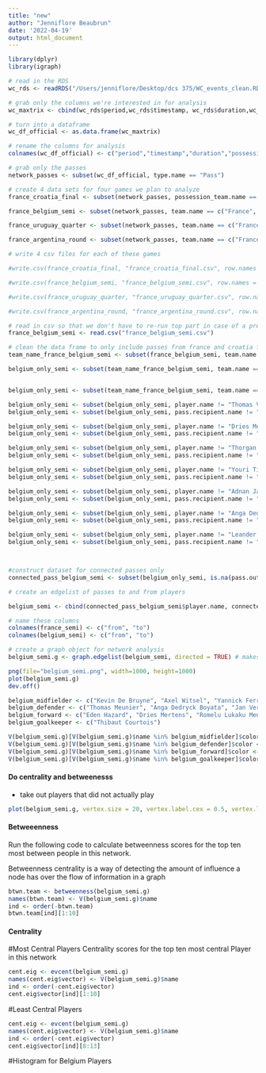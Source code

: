 ```yaml
---
title: "new"
author: "Jenniflore Beaubrun"
date: '2022-04-19'
output: html_document
---
```


```r
library(dplyr)
library(igraph)
```


```r

# read in the RDS
wc_rds <- readRDS("/Users/jenniflore/Desktop/dcs 375/WC_events_clean.RDS")

# grab only the columns we're interested in for analysis
wc_maxtrix <- cbind(wc_rds$period,wc_rds$timestamp, wc_rds$duration,wc_rds$possession_team.name,wc_rds$type.name,wc_rds$player.name,wc_rds$team.name,wc_rds$pass.length,wc_rds$pass.recipient.name,wc_rds$pass.outcome.name,wc_rds$ball_receipt.outcome.name,wc_rds$match_id,wc_rds$location.x,wc_rds$location.y,wc_rds$pass.end_location.x,wc_rds$pass.end_location.y)

# turn into a dataframe
wc_df_official <- as.data.frame(wc_maxtrix)

# rename the columns for analysis
colnames(wc_df_official) <- c("period","timestamp","duration","possession_team.name","type.name","player.name","team.name","pass.length","pass.recipient.name","pass.outcome.name","ball_receipt.outcome.name","match_id","location.x","location.y","pass.end_location.x","pass.end_location.y")

# grab only the passes
network_passes <- subset(wc_df_official, type.name == "Pass")

# create 4 data sets for four games we plan to analyze
france_croatia_final <- subset(network_passes, possession_team.name == c("France", "Croatia"))

france_belgium_semi <- subset(network_passes, team.name == c("France", "Belgium"))

france_uruguay_quarter <- subset(network_passes, team.name == c("France", "Uruguay"))

france_argentina_round <- subset(network_passes, team.name == c("France", "Argentina"))

# write 4 csv files for each of these games

#write.csv(france_croatia_final, "france_croatia_final.csv", row.names = FALSE)

#write.csv(france_belgium_semi, "france_belgium_semi.csv", row.names = FALSE)

#write.csv(france_uruguay_quarter, "france_uruguay_quarter.csv", row.names = FALSE)

#write.csv(france_argentina_round, "france_argentina_round.csv", row.names = FALSE)

```


```r


# read in csv so that we don't have to re-run top part in case of a premature change to players.
france_belgium_semi <- read.csv("france_belgium_semi.csv")

# clean the data frame to only include passes from france and croatia final
team_name_france_belgium_semi <- subset(france_belgium_semi, team.name == c("France", "Belgium"))

belgium_only_semi <- subset(team_name_france_belgium_semi, team.name == "France")


belgium_only_semi <- subset(team_name_france_belgium_semi, team.name == "Belgium")

belgium_only_semi <- subset(belgium_only_semi, player.name != "Thomas Vermaelen")
belgium_only_semi <- subset(belgium_only_semi, pass.recipient.name != "Thomas Vermaelen")

belgium_only_semi <- subset(belgium_only_semi, player.name != "Dries Mertens")
belgium_only_semi <- subset(belgium_only_semi, pass.recipient.name != "Dries Mertens")

belgium_only_semi <- subset(belgium_only_semi, player.name != "Thorgan Hazard")
belgium_only_semi <- subset(belgium_only_semi, pass.recipient.name != "Thorgan Hazard")

belgium_only_semi <- subset(belgium_only_semi, player.name != "Youri Tielemans")
belgium_only_semi <- subset(belgium_only_semi, pass.recipient.name != "Youri Tielemans")

belgium_only_semi <- subset(belgium_only_semi, player.name != "Adnan Januzaj")
belgium_only_semi <- subset(belgium_only_semi, pass.recipient.name != "Adnan Januzaj")

belgium_only_semi <- subset(belgium_only_semi, player.name != "Anga Dedryck Boyata")
belgium_only_semi <- subset(belgium_only_semi, pass.recipient.name != "Anga Dedryck Boyata")

belgium_only_semi <- subset(belgium_only_semi, player.name != "Leander Dendoncker")
belgium_only_semi <- subset(belgium_only_semi, pass.recipient.name != "Leander Dendoncker")



#construct dataset for connected passes only 
connected_pass_belgium_semi <- subset(belgium_only_semi, is.na(pass.outcome.name))

# create an edgelist of passes to and from players

belgium_semi <- cbind(connected_pass_belgium_semi$player.name, connected_pass_belgium_semi$pass.recipient.name)

# name these columns
colnames(france_semi) <- c("from", "to")
colnames(belgium_semi) <- c("from", "to")

# create a graph object for network analysis
belgium_semi.g <- graph.edgelist(belgium_semi, directed = TRUE) # makes a graph object

png(file="belgium_semi.png", width=1000, height=1000)
plot(belgium_semi.g)
dev.off()
```

```r

belgium_midfielder <- c("Kevin De Bruyne", "Axel Witsel", "Yannick Ferreira Carrasco", "Mousa Sidi Yaya Dembélé", "Thorgan Hazard", "Nacer Chadli", "Marouane Fellaini-Bakkioui", "Youri Tielemans", "Adnan Januzaj")
belgium_defender <- c("Thomas Meunier", "Anga Dedryck Boyata", "Jan Vertonghen", "Toby Alderweireld", "Leander Dendoncker", "Thomas Vermaelen", "Vincent Kompany")
belgium_forward <- c("Eden Hazard", "Dries Mertens", "Romelu Lukaku Menama", "Michy Batshuayi Tunga")
belgium_goalkeeper <- c("Thibaut Courtois")
```

```r
V(belgium_semi.g)[V(belgium_semi.g)$name %in% belgium_midfielder]$color <- "#440154"
V(belgium_semi.g)[V(belgium_semi.g)$name %in% belgium_defender]$color <- "#31688e"
V(belgium_semi.g)[V(belgium_semi.g)$name %in% belgium_forward]$color <- "#35b779"    
V(belgium_semi.g)[V(belgium_semi.g)$name %in% belgium_goalkeeper]$color <- "#fde725"
```
#### Do centrality and betweenesss 
- take out players that did not actually play 

```r
plot(belgium_semi.g, vertex.size = 20, vertex.label.cex = 0.5, vertex.label.color = "black")
```

#### Betweeenness
Run the following code to calculate betweenness scores for the top ten most between people in this network.  

Betweenness centrality is a way of detecting the amount of influence a node has over the flow of information in a graph

```r
btwn.team <- betweenness(belgium_semi.g)
names(btwn.team) <- V(belgium_semi.g)$name
ind <- order(-btwn.team)
btwn.team[ind][1:10]
``` 
#### Centrality
#Most Central Players 
Centrality scores for the top ten most central Player in this network

```r
cent.eig <- evcent(belgium_semi.g)
names(cent.eig$vector) <- V(belgium_semi.g)$name
ind <- order(-cent.eig$vector)
cent.eig$vector[ind][1:10]
```
#Least Central Players 
```r
cent.eig <- evcent(belgium_semi.g)
names(cent.eig$vector) <- V(belgium_semi.g)$name
ind <- order(-cent.eig$vector)
cent.eig$vector[ind][8:13]
```

#Histogram for Belgium Players 
```r

```






